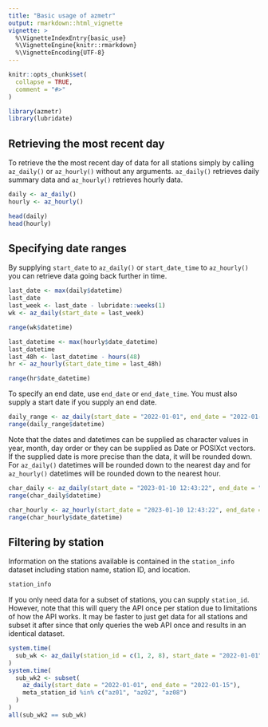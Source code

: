 ```yaml
---
title: "Basic usage of azmetr"
output: rmarkdown::html_vignette
vignette: >
  %\VignetteIndexEntry{basic_use}
  %\VignetteEngine{knitr::rmarkdown}
  %\VignetteEncoding{UTF-8}
---
```


```r
knitr::opts_chunk$set(
  collapse = TRUE,
  comment = "#>"
)
```

```r
library(azmetr)
library(lubridate)
```

## Retrieving the most recent day

To retrieve the the most recent day of data for all stations simply by calling `az_daily()` or `az_hourly()` without any arguments.  `az_daily()` retrieves daily summary data and `az_hourly()` retrieves hourly data.

```r
daily <- az_daily()
hourly <- az_hourly()

head(daily)
head(hourly)
```

## Specifying date ranges

By supplying `start_date` to `az_daily()` or `start_date_time` to `az_hourly()` you can retrieve data going back further in time. 

```r
last_date <- max(daily$datetime)
last_date
last_week <- last_date - lubridate::weeks(1)
wk <- az_daily(start_date = last_week)

range(wk$datetime)
```

```r
last_datetime <- max(hourly$date_datetime)
last_datetime
last_48h <- last_datetime - hours(48)
hr <- az_hourly(start_date_time = last_48h)

range(hr$date_datetime)
```

To specify an end date, use `end_date` or `end_date_time`.  You must also supply a start date if you supply an end date.

```r
daily_range <- az_daily(start_date = "2022-01-01", end_date = "2022-01-05")
range(daily_range$datetime)
```

Note that the dates and datetimes can be supplied as character values in year, month, day order or they can be supplied as Date or POSIXct vectors. If the supplied date is more precise than the data, it will be rounded down.  For `az_daily()` datetimes will be rounded down to the nearest day and for `az_hourly()` datetimes will be rounded down to the nearest hour.

```r
char_daily <- az_daily(start_date = "2023-01-10 12:43:22", end_date = "2023-01-11 15:00:01")
range(char_daily$datetime)

char_hourly <- az_hourly(start_date = "2023-01-10 12:43:22", end_date = "2023-01-11 15:00:01")
range(char_hourly$date_datetime)
```


## Filtering by station

Information on the stations available is contained in the `station_info` dataset including station name, station ID, and location.

```r
station_info
```


If you only need data for a subset of stations, you can supply `station_id`.  However, note that this will query the API once per station due to limitations of how the API works.  It may be faster to just get data for all stations and subset it after since that only queries the web API once and results in an identical dataset.

```r
system.time(
  sub_wk <- az_daily(station_id = c(1, 2, 8), start_date = "2022-01-01", end_date = "2022-01-15")
)
system.time(
  sub_wk2 <- subset(
    az_daily(start_date = "2022-01-01", end_date = "2022-01-15"),
    meta_station_id %in% c("az01", "az02", "az08")
  )
)
all(sub_wk2 == sub_wk)
```

